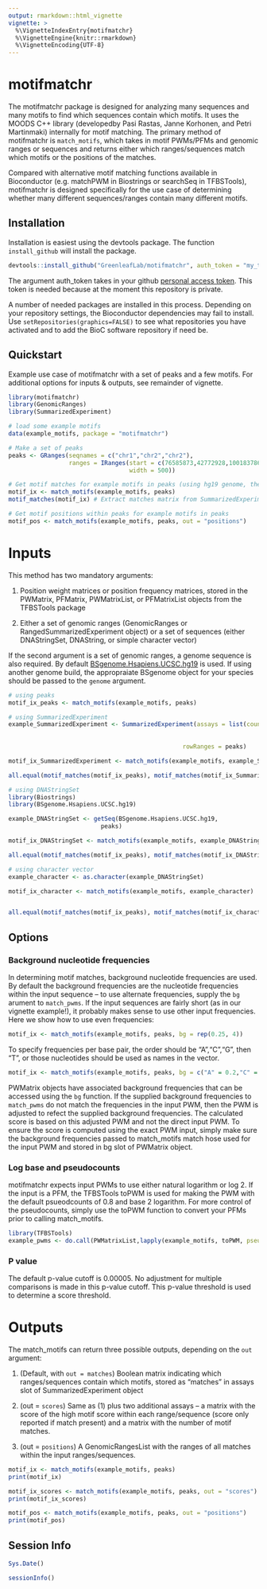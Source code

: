 ```yaml
---
output: rmarkdown::html_vignette
vignette: >
  %\VignetteIndexEntry{motifmatchr}
  %\VignetteEngine{knitr::rmarkdown}
  %\VignetteEncoding{UTF-8}
---
```


# motifmatchr

The motifmatchr package is designed for analyzing many sequences and many motifs to find which sequences contain which motifs. It uses the MOODS C++ library (developedby Pasi Rastas, Janne Korhonen, and Petri Martinmaki) internally for motif matching.  The primary method of motifmatchr is `match_motifs`, which takes in motif PWMs/PFMs and genomic ranges or sequences and returns either which ranges/sequences match which motifs or the positions of the matches.  

Compared with alternative motif matching functions available in Bioconductor (e.g. matchPWM in Biostrings or searchSeq in TFBSTools), motifmatchr is designed specifically for the use case of determining whether many different sequences/ranges contain many different motifs. 

## Installation

Installation is easiest using the devtools package. The function `install_github` will install the package.

``` r
devtools::install_github("GreenleafLab/motifmatchr", auth_token = "my_token")
```

The argument auth\_token takes in your github [personal access token](https://github.com/settings/tokens). This token is needed because at the moment this repository is private.

A number of needed packages are installed in this process. Depending on your repository settings, the Bioconductor dependencies may fail to install. Use `setRepositories(graphics=FALSE)` to see what repositories you have activated and to add the BioC software repository if need be.

## Quickstart

Example use case of motifmatchr with a set of peaks and a few motifs. For additional options for inputs & outputs, see remainder of vignette.

```r
library(motifmatchr)
library(GenomicRanges)
library(SummarizedExperiment)

# load some example motifs
data(example_motifs, package = "motifmatchr") 

# Make a set of peaks
peaks <- GRanges(seqnames = c("chr1","chr2","chr2"),
                 ranges = IRanges(start = c(76585873,42772928,100183786),
                                  width = 500))

# Get motif matches for example motifs in peaks (using hg19 genome, the default)
motif_ix <- match_motifs(example_motifs, peaks) 
motif_matches(motif_ix) # Extract matches matrix from SummarizedExperiment result

# Get motif positions within peaks for example motifs in peaks 
motif_pos <- match_motifs(example_motifs, peaks, out = "positions") 
```

# Inputs

This method has two mandatory arguments:

1) Position weight matrices or position frequency matrices, stored in the PWMatrix, PFMatrix, PWMatrixList, or PFMatrixList objects from the TFBSTools package

2) Either a set of genomic ranges (GenomicRanges or RangedSummarizedExperiment object) or a set of sequences (either DNAStringSet, DNAString, or simple character vector)

If the second argument is a set of genomic ranges, a genome sequence is also required. By default [BSgenome.Hsapiens.UCSC.hg19](https://bioconductor.org/packages/release/data/annotation/html/BSgenome.Hsapiens.UCSC.hg19.html) is used. If using another genome build, the appropraiate BSgenome object for your species should be passed to the `genome` argument.

```r
# using peaks
motif_ix_peaks <- match_motifs(example_motifs, peaks) 

# using SummarizedExperiment
example_SummarizedExperiment <- SummarizedExperiment(assays = list(counts = matrix(1,
                                                                               ncol = 4,
                                                                               nrow = 3)),
                                                 rowRanges = peaks)

motif_ix_SummarizedExperiment <- match_motifs(example_motifs, example_SummarizedExperiment) 

all.equal(motif_matches(motif_ix_peaks), motif_matches(motif_ix_SummarizedExperiment))
```

```r
# using DNAStringSet
library(Biostrings)
library(BSgenome.Hsapiens.UCSC.hg19)

example_DNAStringSet <- getSeq(BSgenome.Hsapiens.UCSC.hg19,
                          peaks)

motif_ix_DNAStringSet <- match_motifs(example_motifs, example_DNAStringSet) 

all.equal(motif_matches(motif_ix_peaks), motif_matches(motif_ix_DNAStringSet))
```


```r
# using character vector
example_character <- as.character(example_DNAStringSet)

motif_ix_character <- match_motifs(example_motifs, example_character) 


all.equal(motif_matches(motif_ix_peaks), motif_matches(motif_ix_character))
```


## Options

### Background nucleotide frequencies

In determining motif matches, background nucleotide frequencies are used.  By default the background frequencies are the nucleotide frequencies within the input sequence -- to use alternate frequencies, supply the `bg` arument to `match_pwms`.  If the input sequences are fairly short (as in our vignette example!), it probably makes sense to use other input frequencies.  Here we show how to use even frequencies:

```r
motif_ix <- match_motifs(example_motifs, peaks, bg = rep(0.25, 4)) 
```

To specify frequencies per base pair, the order should be "A","C","G", then "T", or those nucleotides should be used as names in the vector.

```r
motif_ix <- match_motifs(example_motifs, peaks, bg = c("A" = 0.2,"C" = 0.3, "G" = 0.3, "T" = 0.2)) 
```

PWMatrix objects have associated background frequencies that can be accessed using the `bg` function. If the supplied background frequencies to `match_pwms` do not match the frequencies in the input PWM, then the PWM is adjusted to refect the supplied background frequencies. The calculated score is based on this adjusted PWM and not the direct input PWM. To ensure the score is computed using the exact PWM input, simply make sure the background frequencies passed to match_motifs match hose used for the input PWM and stored in bg slot of PWMatrix object.

### Log base and pseudocounts

motifmatchr expects input PWMs to use either natural logarithm or log 2. If the input is a PFM, the TFBSTools toPWM is used for making the PWM with the default psueodcounts of 0.8 and base 2 logarithm. For more control of the pseudocounts, simply use the toPWM function to convert your PFMs prior to calling match_motifs. 

```r
library(TFBSTools)
example_pwms <- do.call(PWMatrixList,lapply(example_motifs, toPWM, pseudocounts = 0.5))
```

### P value

The default p-value cutoff is 0.00005. No adjustment for multiple comparisons is made in this p-value cutoff. This p-value threshold is used to determine a score threshold. 


# Outputs

The match_motifs can return three possible outputs, depending on the `out` argument:

1) (Default, with `out = matches`) Boolean matrix indicating which ranges/sequences contain which motifs, stored as "matches" in assays slot of SummarizedExperiment object

2) (out = `scores`) Same as (1) plus two additional assays -- a matrix with the score of the high motif score within each range/sequence (score only reported if match present) and a matrix with the number of motif matches.

3) (out = `positions`) A GenomicRangesList with the ranges of all matches within the input ranges/sequences. 



```r
motif_ix <- match_motifs(example_motifs, peaks) 
print(motif_ix)

motif_ix_scores <- match_motifs(example_motifs, peaks, out = "scores")
print(motif_ix_scores)

motif_pos <- match_motifs(example_motifs, peaks, out = "positions") 
print(motif_pos)
```

## Session Info

```r
Sys.Date()
```

```r
sessionInfo()
```




